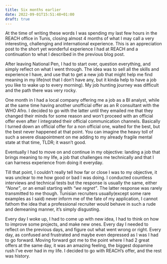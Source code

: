```yaml
---
title: Six months earlier
date: 2022-09-01T15:51:48+01:00
draft: true
---
```



At the time of writing these words I was spending my last few hours in the REACH office in Tunis, closing almost 4 months of what I may call a very interesting, challenging and international experience. This is an appreciation post to the short yet wonderful experience I had at REACH and a continuation to what I described in the previous blog post. 

After leaving National Pen, I had to start over, question everything, and simply reflect on what I went through. The idea was to sell all the skills and experience I have, and use that to get a new job that might help me find meaning in my life(not that I don't have any, but it kinda help to have a job you like to wake up to every morning). My job hunting journey was difficult and the path there was very rocky. 

One month in I had a local company offering me a job as a BI analyst, while at the same time having another unofficial offer as an R consultant with the WHO Afro. I decided to go with the latter until they emailed me that they changed their minds for some reason and won't proceed with an official offer even after I integrated their official communication channels. Basically I turned down an official offer for a non official one, waited for the best, but the best never happened at that point. You can imagine the heavy toll of such a severe disapointment on me adding to my already fragile mental state at that time, TLDR; it wasn't good. 

Eventually I had to move on and continue in my objective: landing a job that brings meaning to my life, a job that challenges me technically and that I can harness experience from doing it everyday. 

Till that point, I couldn't really tell how far or close I was to my objective, it was unclear to me how good or bad I was doing. I conducted countless interviews and technical tests but the response is usually the same, either *"None"*, or an email starting with *"we regret"*. The latter response was rarely transmitted to me though. Tunisian recruiters usually(except some rare examples as I said) never inform me of the fate of my application, I cannot fathom the idea that a professional recruiter would behave in such a rude and demeaning manner, it's simply disgusting.

Every day I woke up, I had to come up with new idea, I had to think on how to improve some projects, and make new ones. Every day I needed to reflect on the previous days, and figure out what went wrong or right. Every day, as confused and frustrated and maybe even depressed as I was I had to go forward. Moving forward got me to the point where I had 2 great offers at the same day, it was an amazing feeling, the biggest dopamine rush I've ever had in my life. I decided to go with REACH's offer, and the rest was history. 














